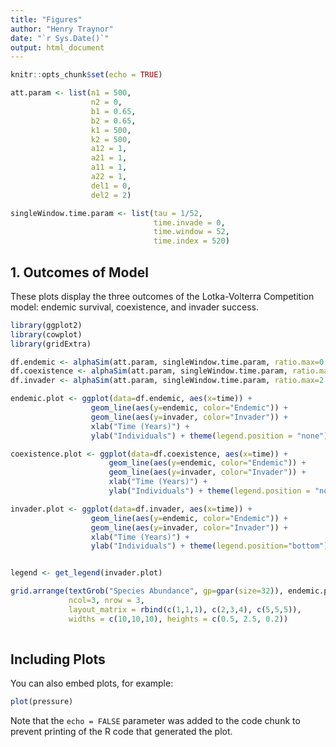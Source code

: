 ```yaml
---
title: "Figures"
author: "Henry Traynor"
date: "`r Sys.Date()`"
output: html_document
---
```


```r
knitr::opts_chunk$set(echo = TRUE)
```

```r
att.param <- list(n1 = 500,
                  n2 = 0,
                  b1 = 0.65,
                  b2 = 0.65,
                  k1 = 500,
                  k2 = 500,
                  a12 = 1,
                  a21 = 1,
                  a11 = 1,
                  a22 = 1,
                  del1 = 0,
                  del2 = 2)

singleWindow.time.param <- list(tau = 1/52,
                                time.invade = 0,
                                time.window = 52,
                                time.index = 520)
```

## 1. Outcomes of Model

These plots display the three outcomes of the Lotka-Volterra Competition model: endemic survival, coexistence, and invader success.

```r

library(ggplot2)
library(cowplot)
library(gridExtra)

df.endemic <- alphaSim(att.param, singleWindow.time.param, ratio.max=0.5, ttb=25, do.win=FALSE)
df.coexistence <- alphaSim(att.param, singleWindow.time.param, ratio.max=1, ttb=25, do.win=FALSE)
df.invader <- alphaSim(att.param, singleWindow.time.param, ratio.max=2.0, ttb =25, do.win=FALSE)

endemic.plot <- ggplot(data=df.endemic, aes(x=time)) + 
                  geom_line(aes(y=endemic, color="Endemic")) + 
                  geom_line(aes(y=invader, color="Invader")) +
                  xlab("Time (Years)") +
                  ylab("Individuals") + theme(legend.position = "none") + ylim(c(0,600))

coexistence.plot <- ggplot(data=df.coexistence, aes(x=time)) + 
                      geom_line(aes(y=endemic, color="Endemic")) + 
                      geom_line(aes(y=invader, color="Invader")) +
                      xlab("Time (Years)") +
                      ylab("Individuals") + theme(legend.position = "none") + ylim(c(0,600))

invader.plot <- ggplot(data=df.invader, aes(x=time)) +
                  geom_line(aes(y=endemic, color="Endemic")) + 
                  geom_line(aes(y=invader, color="Invader")) +
                  xlab("Time (Years)") +
                  ylab("Individuals") + theme(legend.position="bottom") + guides(color= guide_legend(title = "Species")) + ylim(c(0,600))


legend <- get_legend(invader.plot)

grid.arrange(textGrob("Species Abundance", gp=gpar(size=32)), endemic.plot, coexistence.plot, invader.plot+theme(legend.position="none"), legend, 
             ncol=3, nrow = 3, 
             layout_matrix = rbind(c(1,1,1), c(2,3,4), c(5,5,5)),
             widths = c(10,10,10), heights = c(0.5, 2.5, 0.2))
  
```

## Including Plots

You can also embed plots, for example:

```r
plot(pressure)
```

Note that the `echo = FALSE` parameter was added to the code chunk to prevent printing of the R code that generated the plot.
